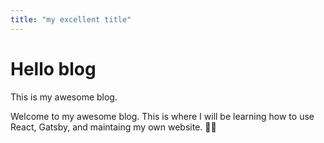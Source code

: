 ```yaml
---
title: "my excellent title"
---
```



<Layout>

# Hello blog

This is my awesome blog.

Welcome to my awesome blog. This is where I will be learning how to use React, Gatsby, and maintaing my own website. 🏴‍☠️

</Layout>